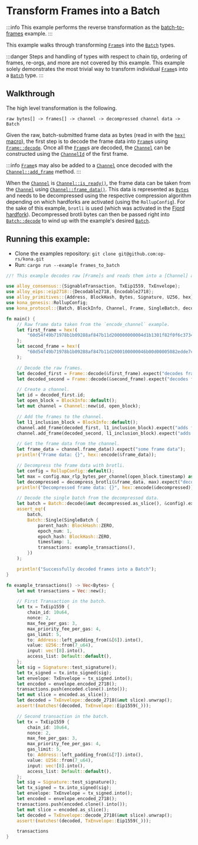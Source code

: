 # Transform Frames into a Batch

:::info
This example performs the reverse transformation as the [batch-to-frames][batch-to-frames] example.
:::

This example walks through transforming [`Frame`][frame]s into the [`Batch`][batch] types.

:::danger
Steps and handling of types with respect to chain tip, ordering of frames, re-orgs, and
more are not covered by this example. This example solely demonstrates the most trivial
way to transform individual [`Frame`][frame]s into a [`Batch`][batch] type.
:::


## Walkthrough

The high level transformation is the following.

```ignore
raw bytes[] -> frames[] -> channel -> decompressed channel data -> Batch
```

Given the raw, batch-submitted frame data as bytes (read in with the [`hex!` macro][hex]),
the first step is to decode the frame data into [`Frame`][frame]s using
[`Frame::decode`][decode-frame]. Once all the [`Frame`][frame]s are decoded,
the [`Channel`][channel] can be constructed using the [`ChannelId`][channel-id]
of the first frame.


:::info
[`Frame`][frame]s may also be added to a [`Channel`][channel]
once decoded with the [`Channel::add_frame`][add-frame] method.
:::

When the [`Channel`][channel] is [`Channel::is_ready()`][is-ready],
the frame data can be taken from the [`Channel`][channel] using
[`Channel::frame_data()`][frame-data]. This data is represented as [`Bytes`][bytes]
and needs to be decompressed using the respective compression algorithm depending on
which hardforks are activated (using the `RollupConfig`). For the sake of this example,
`brotli` is used (which was activated in the [Fjord hardfork][fjord]). Decompressed
brotli bytes can then be passed right into [`Batch::decode`][decode-batch]
to wind up with the example's desired [`Batch`][batch].


## Running this example:

- Clone the examples repository: `git clone git@github.com:op-rs/kona.git`
- Run: `cargo run --example frames_to_batch`

```rust
//! This example decodes raw [Frame]s and reads them into a [Channel] and into a [SingleBatch].

use alloy_consensus::{SignableTransaction, TxEip1559, TxEnvelope};
use alloy_eips::eip2718::{Decodable2718, Encodable2718};
use alloy_primitives::{Address, BlockHash, Bytes, Signature, U256, hex};
use kona_genesis::RollupConfig;
use kona_protocol::{Batch, BlockInfo, Channel, Frame, SingleBatch, decompress_brotli};

fn main() {
    // Raw frame data taken from the `encode_channel` example.
    let first_frame = hex!(
        "60d54f49b71978b1b09288af847b11d200000000004d1b1301f82f0f6c3734f4821cd090ef3979d71a98e7e483b1dccdd525024c0ef16f425c7b4976a7acc0c94a0514b72c096d4dcc52f0b22dae193c70c86d0790a304a08152c8250031d091063ea000"
    );
    let second_frame = hex!(
        "60d54f49b71978b1b09288af847b11d2000100000046b00d00005082edde7ccf05bded2004462b5e80e1c42cd08e307f5baac723b22864cc6cd01ddde84efc7c018d7ada56c2fa8e3c5bedd494c3a7a884439d5771afcecaf196cb3801"
    );

    // Decode the raw frames.
    let decoded_first = Frame::decode(&first_frame).expect("decodes frame").1;
    let decoded_second = Frame::decode(&second_frame).expect("decodes frame").1;

    // Create a channel.
    let id = decoded_first.id;
    let open_block = BlockInfo::default();
    let mut channel = Channel::new(id, open_block);

    // Add the frames to the channel.
    let l1_inclusion_block = BlockInfo::default();
    channel.add_frame(decoded_first, l1_inclusion_block).expect("adds frame");
    channel.add_frame(decoded_second, l1_inclusion_block).expect("adds frame");

    // Get the frame data from the channel.
    let frame_data = channel.frame_data().expect("some frame data");
    println!("Frame data: {}", hex::encode(&frame_data));

    // Decompress the frame data with brotli.
    let config = RollupConfig::default();
    let max = config.max_rlp_bytes_per_channel(open_block.timestamp) as usize;
    let decompressed = decompress_brotli(&frame_data, max).expect("decompresses brotli");
    println!("Decompressed frame data: {}", hex::encode(&decompressed));

    // Decode the single batch from the decompressed data.
    let batch = Batch::decode(&mut decompressed.as_slice(), &config).expect("batch decodes");
    assert_eq!(
        batch,
        Batch::Single(SingleBatch {
            parent_hash: BlockHash::ZERO,
            epoch_num: 1,
            epoch_hash: BlockHash::ZERO,
            timestamp: 1,
            transactions: example_transactions(),
        })
    );

    println!("Successfully decoded frames into a Batch");
}

fn example_transactions() -> Vec<Bytes> {
    let mut transactions = Vec::new();

    // First Transaction in the batch.
    let tx = TxEip1559 {
        chain_id: 10u64,
        nonce: 2,
        max_fee_per_gas: 3,
        max_priority_fee_per_gas: 4,
        gas_limit: 5,
        to: Address::left_padding_from(&[6]).into(),
        value: U256::from(7_u64),
        input: vec![8].into(),
        access_list: Default::default(),
    };
    let sig = Signature::test_signature();
    let tx_signed = tx.into_signed(sig);
    let envelope: TxEnvelope = tx_signed.into();
    let encoded = envelope.encoded_2718();
    transactions.push(encoded.clone().into());
    let mut slice = encoded.as_slice();
    let decoded = TxEnvelope::decode_2718(&mut slice).unwrap();
    assert!(matches!(decoded, TxEnvelope::Eip1559(_)));

    // Second transaction in the batch.
    let tx = TxEip1559 {
        chain_id: 10u64,
        nonce: 2,
        max_fee_per_gas: 3,
        max_priority_fee_per_gas: 4,
        gas_limit: 5,
        to: Address::left_padding_from(&[7]).into(),
        value: U256::from(7_u64),
        input: vec![8].into(),
        access_list: Default::default(),
    };
    let sig = Signature::test_signature();
    let tx_signed = tx.into_signed(sig);
    let envelope: TxEnvelope = tx_signed.into();
    let encoded = envelope.encoded_2718();
    transactions.push(encoded.clone().into());
    let mut slice = encoded.as_slice();
    let decoded = TxEnvelope::decode_2718(&mut slice).unwrap();
    assert!(matches!(decoded, TxEnvelope::Eip1559(_)));

    transactions
}
```


[batch-to-frames]: /sdk/examples/batch-to-frames
[frame]: https://docs.rs/kona-protocol/latest/kona_protocol/struct.Frame.html
[batch]: https://docs.rs/kona-protocol/latest/kona_protocol/enum.Batch.html
[channel]: https://docs.rs/kona-protocol/latest/kona_protocol/struct.Channel.html
[add-frame]: https://docs.rs/kona-protocol/latest/kona_protocol/struct.Channel.html#method.add_frame
[decode-frame]: https://docs.rs/kona-protocol/latest/kona_protocol/struct.Frame.html#method.decode
[hex]: https://docs.rs/alloy_primitives/latest/alloy_primitives/macro.hex.html
[is-ready]: https://docs.rs/kona-protocol/latest/kona_protocol/struct.Channel.html#method.is_ready
[frame-data]: https://docs.rs/kona-protocol/latest/kona_protocol/struct.Channel.html#method.frame_data
[bytes]: https://docs.rs/alloy_primitives/latest/alloy_primitives/struct.Bytes.html
[decode-batch]: https://docs.rs/kona-protocol/latest/kona_protocol/enum.Batch.html#method.decode
[fjord]: https://specs.optimism.io/protocol/fjord/overview.html
[channel-id]: https://docs.rs/kona-protocol/latest/kona_protocol/type.ChannelId.html


[op-stack]: https://github.com/ethereum-optimism/optimism
[op-program]: https://github.com/ethereum-optimism/optimism/tree/develop/op-program
[cannon]: https://github.com/ethereum-optimism/optimism/tree/develop/cannon
[cannon-rs]: https://github.com/op-rs/cannon-rs
[asterisc]: https://github.com/ethereum-optimism/asterisc
[fp-specs]: https://specs.optimism.io/experimental/fault-proof/index.html
[fpp-specs]: https://specs.optimism.io/experimental/fault-proof/index.html#fault-proof-program
[preimage-specs]: https://specs.optimism.io/experimental/fault-proof/index.html#pre-image-oracle
[cannon-specs]: https://specs.optimism.io/experimental/fault-proof/cannon-fault-proof-vm.html#cannon-fault-proof-virtual-machine
[l2-output-root]: https://specs.optimism.io/protocol/proposals.html#l2-output-commitment-construction
[op-succinct]: https://github.com/succinctlabs/op-succinct
[revm]: https://github.com/bluealloy/revm

[kona]: https://github.com/op-rs/kona
[issues]: https://github.com/op-rs/kona/issues
[new-issue]: https://github.com/op-rs/kona/issues/new
[contributing]: https://github.com/op-rs/kona/tree/main/CONTRIBUTING.md

[op-labs]: https://github.com/ethereum-optimism
[bad-boi-labs]: https://github.com/BadBoiLabs
